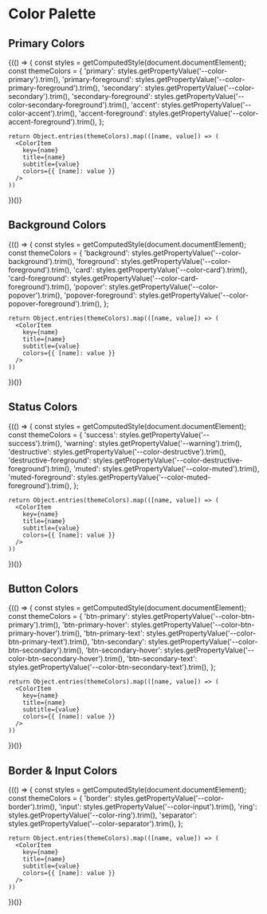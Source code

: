
<Meta title="Styling & Theming/Colors" />

# Color Palette

## Primary Colors

<ColorPalette>
  {(() => {
    const styles = getComputedStyle(document.documentElement);
    const themeColors = {
      'primary': styles.getPropertyValue('--color-primary').trim(),
      'primary-foreground': styles.getPropertyValue('--color-primary-foreground').trim(),
      'secondary': styles.getPropertyValue('--color-secondary').trim(),
      'secondary-foreground': styles.getPropertyValue('--color-secondary-foreground').trim(),
      'accent': styles.getPropertyValue('--color-accent').trim(),
      'accent-foreground': styles.getPropertyValue('--color-accent-foreground').trim(),
    };

    return Object.entries(themeColors).map(([name, value]) => (
      <ColorItem
        key={name}
        title={name}
        subtitle={value}
        colors={{ [name]: value }}
      />
    ))

})()}

</ColorPalette>

## Background Colors

<ColorPalette>
  {(() => {
    const styles = getComputedStyle(document.documentElement);
    const themeColors = {
      'background': styles.getPropertyValue('--color-background').trim(),
      'foreground': styles.getPropertyValue('--color-foreground').trim(),
      'card': styles.getPropertyValue('--color-card').trim(),
      'card-foreground': styles.getPropertyValue('--color-card-foreground').trim(),
      'popover': styles.getPropertyValue('--color-popover').trim(),
      'popover-foreground': styles.getPropertyValue('--color-popover-foreground').trim(),
    };

    return Object.entries(themeColors).map(([name, value]) => (
      <ColorItem
        key={name}
        title={name}
        subtitle={value}
        colors={{ [name]: value }}
      />
    ))

})()}

</ColorPalette>

## Status Colors

<ColorPalette>
  {(() => {
    const styles = getComputedStyle(document.documentElement);
    const themeColors = {
      'success': styles.getPropertyValue('--success').trim(),
      'warning': styles.getPropertyValue('--warning').trim(),
      'destructive': styles.getPropertyValue('--color-destructive').trim(),
      'destructive-foreground': styles.getPropertyValue('--color-destructive-foreground').trim(),
      'muted': styles.getPropertyValue('--color-muted').trim(),
      'muted-foreground': styles.getPropertyValue('--color-muted-foreground').trim(),
    };

    return Object.entries(themeColors).map(([name, value]) => (
      <ColorItem
        key={name}
        title={name}
        subtitle={value}
        colors={{ [name]: value }}
      />
    ))

})()}

</ColorPalette>

## Button Colors

<ColorPalette>
  {(() => {
    const styles = getComputedStyle(document.documentElement);
    const themeColors = {
      'btn-primary': styles.getPropertyValue('--color-btn-primary').trim(),
      'btn-primary-hover': styles.getPropertyValue('--color-btn-primary-hover').trim(),
      'btn-primary-text': styles.getPropertyValue('--color-btn-primary-text').trim(),
      'btn-secondary': styles.getPropertyValue('--color-btn-secondary').trim(),
      'btn-secondary-hover': styles.getPropertyValue('--color-btn-secondary-hover').trim(),
      'btn-secondary-text': styles.getPropertyValue('--color-btn-secondary-text').trim(),
    };

    return Object.entries(themeColors).map(([name, value]) => (
      <ColorItem
        key={name}
        title={name}
        subtitle={value}
        colors={{ [name]: value }}
      />
    ))

})()}

</ColorPalette>

## Border & Input Colors

<ColorPalette>
  {(() => {
    const styles = getComputedStyle(document.documentElement);
    const themeColors = {
      'border': styles.getPropertyValue('--color-border').trim(),
      'input': styles.getPropertyValue('--color-input').trim(),
      'ring': styles.getPropertyValue('--color-ring').trim(),
      'separator': styles.getPropertyValue('--color-separator').trim(),
    };

    return Object.entries(themeColors).map(([name, value]) => (
      <ColorItem
        key={name}
        title={name}
        subtitle={value}
        colors={{ [name]: value }}
      />
    ))

})()}

</ColorPalette>
